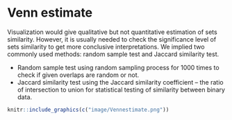 # Venn estimate {#vennestimate}

Visualization would give qualitative but not quantitative estimation of sets similarity. However, it is usually needed to check the significance level of sets similarity to get more conclusive interpretations. We implied two commonly used methods: random sample test and Jaccard similarity test. 

* Random sample test using random sampling process for 1000 times to check if given overlaps are random or not. 
* Jaccard similarity test using the Jaccard similarity coefficient -- the ratio of intersection to union for statistical testing of similarity between binary data. 

```r
knitr::include_graphics(c("image/Vennestimate.png"))
```

